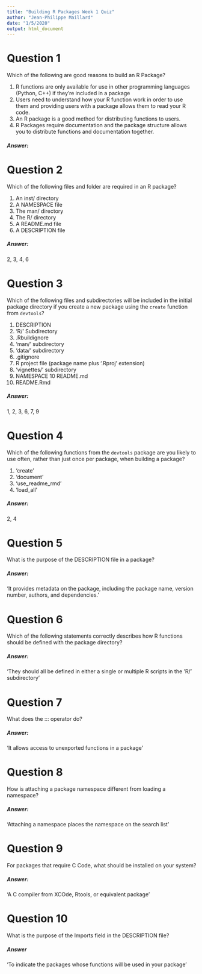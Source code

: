 ---
title: "Building R Packages Week 1 Quiz"
author: "Jean-Philippe Maillard"
date: "1/5/2020"
output: html_document
---

# Question 1
Which of the following are good reasons to build an R Package?

1. R functions are only available for use in other programming languages (Python, C++) if they're included in a package
2. Users need to understand how your R function work in order to use them and providing users with a package allows them to read your R code.
3. An R package is a good method for distributing functions to users.
4. R Packages require documentation and the package structure allows you to distribute functions and documentation together.

##### Answer:



# Question 2
Which of the following files and folder are required in an R package?

1. An inst/ directory
2. A NAMESPACE file
3. The man/ directory
4. The R/ directory
5. A README.md file
6. A DESCRIPTION file

##### Answer:
2, 3, 4, 6


# Question 3
Which of the following files and subdirectories will be included in the initial package directory if you create a new package using the `create` function from `devtools`?

1. DESCRIPTION
2. 'R/' Subdirectory
3. .Rbuildignore
4. 'man/' subdirectory
5. 'data/' subdirectory
6. .gitignore
7. R project file (package name plus '.Rproj' extension)
8. 'vignettes/' subdirectory
9. NAMESPACE
10 README.md
11. README.Rmd

##### Answer:
1, 2, 3, 6, 7, 9


# Question 4
Which of the following functions from the `devtools` package are you likely to use often, rather than just once per package, when building a package?

1. 'create'
2. 'document'
3. 'use_readme_rmd'
4. 'load_all'

##### Answer:
2, 4


# Question 5
What is the purpose of the DESCRIPTION file in a package?

##### Answer:
'It provides metadata on the package, including the package name, version number, authors, and dependencies.'


# Question 6
Which of the following statements correctly describes how R functions should be defined with the package directory?

##### Answer:
'They should all be defined in either a single or multiple R scripts in the 'R/' subdirectory'


# Question 7
What does the ::: operator do?

##### Answer:
'It allows access to unexported functions in a package'


# Question 8
How is attaching a package namespace different from loading a namespace?

##### Answer:
'Attaching a namespace places the namespace on the search list'


# Question 9
For packages that require C Code, what should be installed on your system?

##### Answer:
'A C compiler from XCOde, Rtools, or equivalent package'

# Question 10
What is the purpose of the Imports field in the DESCRIPTION file?

##### Answer
'To indicate the packages whose functions will be used in your package'
